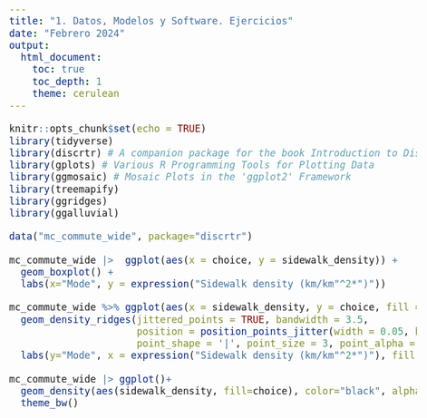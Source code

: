 ---
title: "1. Datos, Modelos y Software. Ejercicios"
date: "Febrero 2024"
output: 
  html_document:
    toc: true
    toc_depth: 1
    theme: cerulean
---


<style>
body {
text-align: justify}
</style>

<style type="text/css">
body{/*Normal*/
     font-size: 20px;
}
</style>



```{r setup, include=FALSE}
knitr::opts_chunk$set(echo = TRUE)
library(tidyverse)
library(discrtr) # A companion package for the book Introduction to Discrete Choice Analysis with `R`
library(gplots) # Various R Programming Tools for Plotting Data
library(ggmosaic) # Mosaic Plots in the 'ggplot2' Framework
library(treemapify)
library(ggridges)
library(ggalluvial)
```

```{r}
data("mc_commute_wide", package="discrtr")

```



```{r}
mc_commute_wide |>  ggplot(aes(x = choice, y = sidewalk_density)) + 
  geom_boxplot() +
  labs(x="Mode", y = expression("Sidewalk density (km/km"^2*")"))
```

```{r}
mc_commute_wide %>% ggplot(aes(x = sidewalk_density, y = choice, fill = choice)) +
  geom_density_ridges(jittered_points = TRUE, bandwidth = 3.5, 
                      position = position_points_jitter(width = 0.05, height = 0),
                      point_shape = '|', point_size = 3, point_alpha = 1, alpha = 0.7) +
  labs(y="Mode", x = expression("Sidewalk density (km/km"^2*")"), fill = "Mode")
```

```{r}
mc_commute_wide |> ggplot()+
  geom_density(aes(sidewalk_density, fill=choice), color="black", alpha=0.4)+
  theme_bw()
```